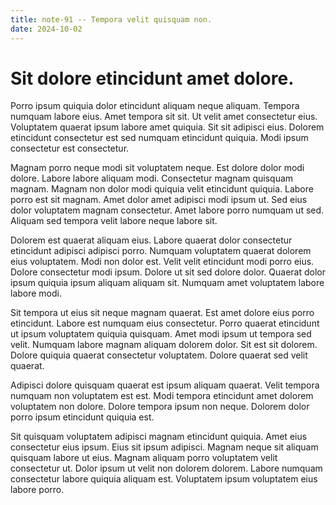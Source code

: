 ```yaml
---
title: note-91 -- Tempora velit quisquam non.
date: 2024-10-02
---
```


# Sit dolore etincidunt amet dolore.

Porro ipsum quiquia dolor etincidunt aliquam neque aliquam. Tempora numquam labore eius. Amet tempora sit sit. Ut velit amet consectetur eius. Voluptatem quaerat ipsum labore amet quiquia. Sit sit adipisci eius. Dolorem etincidunt consectetur est sed numquam etincidunt quiquia. Modi ipsum consectetur est consectetur.

Magnam porro neque modi sit voluptatem neque. Est dolore dolor modi dolore. Labore labore aliquam modi. Consectetur magnam quisquam magnam. Magnam non dolor modi quiquia velit etincidunt quiquia. Labore porro est sit magnam. Amet dolor amet adipisci modi ipsum ut. Sed eius dolor voluptatem magnam consectetur. Amet labore porro numquam ut sed. Aliquam sed tempora velit labore neque labore sit.

Dolorem est quaerat aliquam eius. Labore quaerat dolor consectetur etincidunt adipisci adipisci porro. Numquam voluptatem quaerat dolorem eius voluptatem. Modi non dolor est. Velit velit etincidunt modi porro eius. Dolore consectetur modi ipsum. Dolore ut sit sed dolore dolor. Quaerat dolor ipsum quiquia ipsum aliquam aliquam sit. Numquam amet voluptatem labore labore modi.

Sit tempora ut eius sit neque magnam quaerat. Est amet dolore eius porro etincidunt. Labore est numquam eius consectetur. Porro quaerat etincidunt ut ipsum voluptatem quiquia quisquam. Amet modi ipsum ut tempora sed velit. Numquam labore magnam aliquam dolorem dolor. Sit est sit dolorem. Dolore quiquia quaerat consectetur voluptatem. Dolore quaerat sed velit quaerat.

Adipisci dolore quisquam quaerat est ipsum aliquam quaerat. Velit tempora numquam non voluptatem est est. Modi tempora etincidunt amet dolorem voluptatem non dolore. Dolore tempora ipsum non neque. Dolorem dolor porro ipsum etincidunt quiquia est.

Sit quisquam voluptatem adipisci magnam etincidunt quiquia. Amet eius consectetur eius ipsum. Eius sit ipsum adipisci. Magnam neque sit aliquam quisquam labore ut eius. Magnam aliquam porro voluptatem velit consectetur ut. Dolor ipsum ut velit non dolorem dolorem. Labore numquam consectetur labore quiquia aliquam est. Voluptatem ipsum voluptatem eius labore porro.

